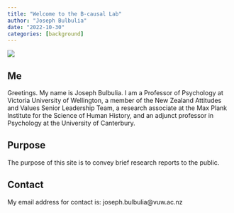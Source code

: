 ```yaml
---
title: "Welcome to the B-causal Lab"
author: "Joseph Bulbulia"
date: "2022-10-30"
categories: [background]
---
```



![](jb.jpg)

## Me

Greetings. My name is Joseph Bulbulia. I am a Professor of Psychology at Victoria University of Wellington, a member of the New Zealand Attitudes and Values Senior Leadership Team, a research associate at the Max Plank Institute for the Science of Human History, and an adjunct professor in Psychology at the University of Canterbury.

## Purpose

The purpose of this site is to convey brief research reports to the public. 

## Contact 

My email address for contact is: joseph.bulbulia@vuw.ac.nz
